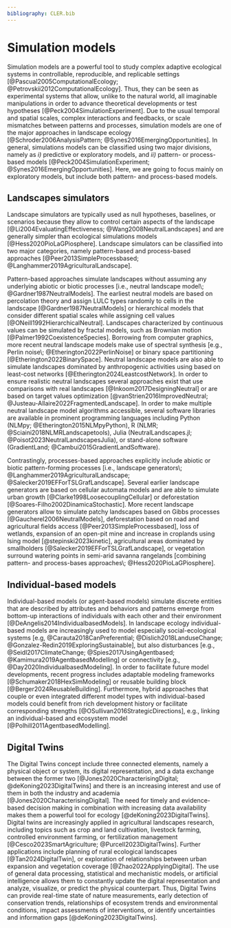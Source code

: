```yaml
---
bibliography: CLER.bib
---
```


<!-- Person responsible: Hesselbarth -->

# Simulation models {#sec-simulation}

Simulation models are a powerful tool to study complex adaptive ecological systems in controllable, reproducible, and replicable settings [@Pascual2005ComputationalEcology; @Petrovskii2012ComputationalEcology].
Thus, they can be seen as experimental systems that allow, unlike to the natural world, all imaginable manipulations in order to advance theoretical developments or test hypotheses [@Peck2004SimulationExperiment].
Due to the usual temporal and spatial scales, complex interactions and feedbacks, or scale mismatches between patterns and processes, simulation models are one of the major approaches in landscape ecology [@Schroder2006AnalysisPattern; @Synes2016EmergingOpportunities].
In general, simulations models can be classified using two major divisions, namely as *i)* predictive or exploratory models, and *ii)* pattern- or process-based models [@Peck2004SimulationExperiment; @Synes2016EmergingOpportunities].
Here, we are going to focus mainly on exploratory models, but include both pattern- and process-based models.

## Landscapes simulators

Landscape simulators are typically used as null hypotheses, baselines, or scenarios because they allow to control certain aspects of the landscape [@Li2004EvaluatingEffectiveness; @Wang2008NeutralLandscapes] and are generally simpler than ecological simulations models [@Hess2020PioLaGPiosphere].
Landscape simulators can be classified into two major categories, namely pattern-based and process-based approaches [@Peer2013SimpleProcessbased; @Langhammer2019AgriculturalLandscape].

Pattern-based approaches simulate landscapes without assuming any underlying abiotic or biotic processes [i.e., neutral landscape model\; @Gardner1987NeutralModels].
The earliest neutral models are based on percolation theory and assign LULC types randomly to cells in the landscape [@Gardner1987NeutralModels] or hierarchical models that consider different spatial scales while assigning cell values [@ONeill1992HierarchicalNeutral].
Landscapes characterized by continuous values can be simulated by fractal models, such as Brownian motion [@Palmer1992CoexistenceSpecies].
Borrowing from computer graphics, more recent neutral landscape models make use of spectral synthesis [e.g., Perlin noise\; @Etherington2022PerlinNoise] or binary space partitioning [@Etherington2022BinarySpace].
Neutral landscape models are also able to simulate landscapes dominated by anthropogenic activities using based on least-cost networks [@Etherington2024LeastcostNetwork].
In order to ensure realistic neutral landscapes several approaches exist that use comparisons with real landscapes [@Inkoom2017DesigningNeutral] or are based on target values optimization [@vanStrien2016ImprovedNeutral; @Justeau-Allaire2022FragmentedLandscape].
In order to make multiple neutral landscape model algorithms accessible, several software libraries are available in prominent programming languages including Python (NLMpy\; @Etherington2015NLMpyPython), R (NLMR; @Sciaini2018NLMRLandscapetools), Julia (NeutralLandscapes.jl; @Poisot2023NeutralLandscapesJulia), or stand-alone software (GradientLand; @Cambui2015GradientLandSoftware).

Contrastingly, processes-based approaches explicitly include abiotic or biotic pattern-forming processes [i.e., landscape generators\; @Langhammer2019AgriculturalLandscape; @Salecker2019EFForTSLGrafLandscape].
Several earlier landscape generators are based on cellular automata models and are able to simulate urban growth [@Clarke1998LoosecouplingCellular] or deforestation [@Soares-Filho2002DinamicaStochastic].
More recent landscape generators allow to simulate patchy landscapes based on Gibbs processes [@Gaucherel2006NeutralModels], deforestation based on road and agricultural fields access [@Peer2013SimpleProcessbased], loss of wetlands, expansion of an open-pit mine and increase in croplands using Ising model [@stepinski2023kinetic], agricultural areas dominated by smallholders [@Salecker2019EFForTSLGrafLandscape], or vegetation surround watering points in semi-arid savanna rangelands [combining pattern- and process-bases approaches\; @Hess2020PioLaGPiosphere].
<!--JN: software??-->

## Individual-based models

Individual-based models (or agent-based models) simulate discrete entities that are described by attributes and behaviors and patterns emerge from bottom-up interactions of individuals with each other and their environment [@DeAngelis2014IndividualbasedModels].
In landscape ecology individual-based models are increasingly used to model especially social-ecological systems [e.g, @Carauta2018CanPreferential; @Dislich2018LanduseChange; @Gonzalez-Redin2019ExploringSustainable], but also disturbances [e.g., @Seidl2017ClimateChange; @Spies2017UsingAgentbased; @Kamimura2019AgentbasedModelling] or connectivity [e.g., @Day2020IndividualbasedModeling].
In order to facilitate future model developments, recent progress includes adaptable modeling frameworks [@Schumaker2018HexSimModeling] or reusable building block [@Berger2024ReusableBuilding].
Furthermore, hybrid approaches that couple or even integrated different model types with individual-based models could benefit from rich development history or facilitate corresponding strengths [@OSullivan2016StrategicDirections], e.g., linking an individual-based and ecosystem model [@Polhill2011AgentbasedModelling].

## Digital Twins

The Digital Twins concept include three connected elements, namely a physical object or system, its digital representation, and a data exchange between the former two [@Jones2020CharacterisingDigital; @deKoning2023DigitalTwins] and there is an increasing interest and use of them in both the industry and academia [@Jones2020CharacterisingDigital].
The need for timely and evidence-based decision making in combination with increasing data availability makes them a powerful tool for ecology [@deKoning2023DigitalTwins].
Digital twins are increasingly applied in agricultural landscapes research, including topics such as crop and land cultivation, livestock farming, controlled environment farming, or fertilization management [@Cesco2023SmartAgriculture; @Purcell2023DigitalTwins].
Further applications include planning of rural ecological landscapes [@Tan2024DigitalTwin], or exploration of relationships between urban expansion and vegetation coverage [@Zhao2022ApplyingDigital].
The use of general data processing, statistical and mechanistic models, or artificial intelligence allows them to constantly update the digital representation and analyze, visualize, or predict the physical counterpart.
<!-- JN: "Digital Twins can" or "Digital Twins will" or "Digital Twins aims to"? -->
Thus, Digital Twins can provide real-time state of nature measurements, early detection of conservation trends, relationships of ecosystem trends and environmental conditions, impact assessments of interventions, or identify uncertainties and information gaps [@deKoning2023DigitalTwins].
<!--JN: software??-->